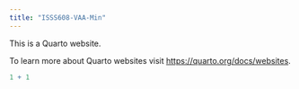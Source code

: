 ```yaml
---
title: "ISSS608-VAA-Min"
---
```


This is a Quarto website.

To learn more about Quarto websites visit <https://quarto.org/docs/websites>.

```r
1 + 1
```
